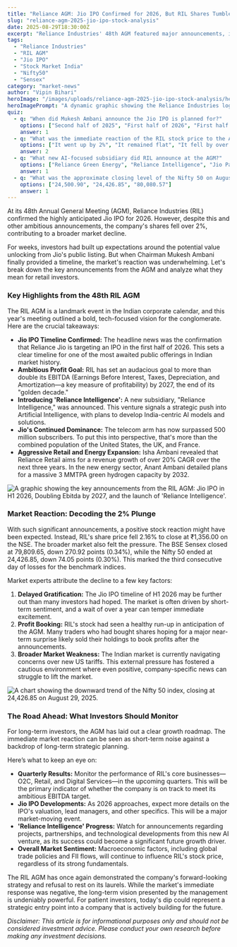 ```yaml
---
title: "Reliance AGM: Jio IPO Confirmed for 2026, But RIL Shares Tumbled. Here's Why."
slug: "reliance-agm-2025-jio-ipo-stock-analysis"
date: 2025-08-29T18:30:00Z
excerpt: "Reliance Industries' 48th AGM featured major announcements, including the much-awaited Jio IPO timeline and a bold vision to double profits. Yet, the market reacted negatively. We decode the key takeaways and what they mean for investors."
tags:
  - "Reliance Industries"
  - "RIL AGM"
  - "Jio IPO"
  - "Stock Market India"
  - "Nifty50"
  - "Sensex"
category: "market-news"
author: "Vipin Bihari"
heroImage: "/images/uploads/reliance-agm-2025-jio-ipo-stock-analysis/hero-image.jpg"
heroImagePrompt: "A dynamic graphic showing the Reliance Industries logo with stock market charts in the background, overlaid with text 'AGM 2025 Highlights'."
quiz:
  - q: "When did Mukesh Ambani announce the Jio IPO is planned for?"
    options: ["Second half of 2025", "First half of 2026", "First half of 2027"]
    answer: 1
  - q: "What was the immediate reaction of the RIL stock price to the AGM announcements?"
    options: ["It went up by 2%", "It remained flat", "It fell by over 2%"]
    answer: 2
  - q: "What new AI-focused subsidiary did RIL announce at the AGM?"
    options: ["Reliance Green Energy", "Reliance Intelligence", "Jio Payments Bank"]
    answer: 1
  - q: "What was the approximate closing level of the Nifty 50 on August 29, 2025?"
    options: ["24,500.90", "24,426.85", "80,080.57"]
    answer: 1
---
```


At its 48th Annual General Meeting (AGM), Reliance Industries (RIL) confirmed the highly anticipated Jio IPO for 2026. However, despite this and other ambitious announcements, the company's shares fell over 2%, contributing to a broader market decline.

For weeks, investors had built up expectations around the potential value unlocking from Jio's public listing. But when Chairman Mukesh Ambani finally provided a timeline, the market's reaction was underwhelming. Let's break down the key announcements from the AGM and analyze what they mean for retail investors.

### Key Highlights from the 48th RIL AGM

The RIL AGM is a landmark event in the Indian corporate calendar, and this year's meeting outlined a bold, tech-focused vision for the conglomerate. Here are the crucial takeaways:

*   **Jio IPO Timeline Confirmed:** The headline news was the confirmation that Reliance Jio is targeting an IPO in the first half of 2026. This sets a clear timeline for one of the most awaited public offerings in Indian market history.
*   **Ambitious Profit Goal:** RIL has set an audacious goal to more than double its EBITDA (Earnings Before Interest, Taxes, Depreciation, and Amortization—a key measure of profitability) by 2027, the end of its "golden decade."
*   **Introducing 'Reliance Intelligence':** A new subsidiary, "Reliance Intelligence," was announced. This venture signals a strategic push into Artificial Intelligence, with plans to develop India-centric AI models and solutions.
*   **Jio's Continued Dominance:** The telecom arm has now surpassed 500 million subscribers. To put this into perspective, that's more than the combined population of the United States, the UK, and France.
*   **Aggressive Retail and Energy Expansion:** Isha Ambani revealed that Reliance Retail aims for a revenue growth of over 20% CAGR over the next three years. In the new energy sector, Anant Ambani detailed plans for a massive 3 MMTPA green hydrogen capacity by 2032.

![A graphic showing the key announcements from the RIL AGM: Jio IPO in H1 2026, Doubling Ebitda by 2027, and the launch of 'Reliance Intelligence'.](/images/uploads/reliance-agm-2025-jio-ipo-stock-analysis/key-announcements.png)

### Market Reaction: Decoding the 2% Plunge

With such significant announcements, a positive stock reaction might have been expected. Instead, RIL's share price fell 2.16% to close at ₹1,356.00 on the NSE. The broader market also felt the pressure. The BSE Sensex closed at 79,809.65, down 270.92 points (0.34%), while the Nifty 50 ended at 24,426.85, down 74.05 points (0.30%). This marked the third consecutive day of losses for the benchmark indices.

Market experts attribute the decline to a few key factors:

1.  **Delayed Gratification:** The Jio IPO timeline of H1 2026 may be further out than many investors had hoped. The market is often driven by short-term sentiment, and a wait of over a year can temper immediate excitement.
2.  **Profit Booking:** RIL's stock had seen a healthy run-up in anticipation of the AGM. Many traders who had bought shares hoping for a major near-term surprise likely sold their holdings to book profits after the announcements.
3.  **Broader Market Weakness:** The Indian market is currently navigating concerns over new US tariffs. This external pressure has fostered a cautious environment where even positive, company-specific news can struggle to lift the market.

![A chart showing the downward trend of the Nifty 50 index, closing at 24,426.85 on August 29, 2025.](/images/uploads/reliance-agm-2025-jio-ipo-stock-analysis/nifty-downtrend.png)

### The Road Ahead: What Investors Should Monitor

For long-term investors, the AGM has laid out a clear growth roadmap. The immediate market reaction can be seen as short-term noise against a backdrop of long-term strategic planning.

Here’s what to keep an eye on:

*   **Quarterly Results:** Monitor the performance of RIL's core businesses—O2C, Retail, and Digital Services—in the upcoming quarters. This will be the primary indicator of whether the company is on track to meet its ambitious EBITDA target.
*   **Jio IPO Developments:** As 2026 approaches, expect more details on the IPO's valuation, lead managers, and other specifics. This will be a major market-moving event.
*   **'Reliance Intelligence' Progress:** Watch for announcements regarding projects, partnerships, and technological developments from this new AI venture, as its success could become a significant future growth driver.
*   **Overall Market Sentiment:** Macroeconomic factors, including global trade policies and FII flows, will continue to influence RIL's stock price, regardless of its strong fundamentals.

The RIL AGM has once again demonstrated the company's forward-looking strategy and refusal to rest on its laurels. While the market's immediate response was negative, the long-term vision presented by the management is undeniably powerful. For patient investors, today's dip could represent a strategic entry point into a company that is actively building for the future.

*Disclaimer: This article is for informational purposes only and should not be considered investment advice. Please conduct your own research before making any investment decisions.*